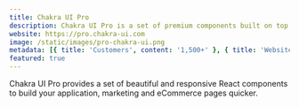 ```yaml
---
title: Chakra UI Pro
description: Chakra UI Pro is a set of premium components built on top of the Chakra UI
website: https://pro.chakra-ui.com
image: /static/images/pro-chakra-ui.png
metadata: [{ title: 'Customers', content: '1,500+' }, { title: 'Website', content: '40K/mo' }]
featured: true
---
```


Chakra UI Pro provides a set of beautiful and responsive React components to build your application, marketing and eCommerce pages quicker.
